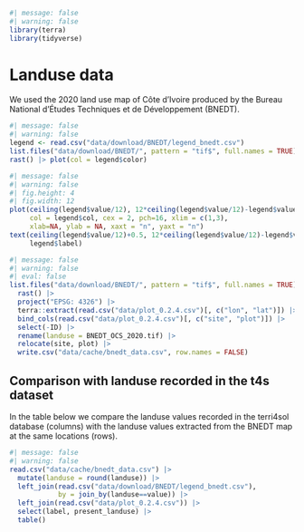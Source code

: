 ```r
#| message: false
#| warning: false
library(terra)
library(tidyverse)
```

# Landuse data {.unnumbered}

We used the 2020 land use map of Côte d'Ivoire produced by the Bureau National d'Études Techniques et de Développement (BNEDT). 

```r
#| message: false
#| warning: false
legend <- read.csv("data/download/BNEDT/legend_bnedt.csv")
list.files("data/download/BNEDT/", pattern = "tif$", full.names = TRUE) |>
rast() |> plot(col = legend$color)
```


```r
#| message: false
#| warning: false
#| fig.height: 4
#| fig.width: 12
plot(ceiling(legend$value/12), 12*ceiling(legend$value/12)-legend$value, 
     col = legend$col, cex = 2, pch=16, xlim = c(1,3), 
     xlab=NA, ylab = NA, xaxt = "n", yaxt = "n")
text(ceiling(legend$value/12)+0.5, 12*ceiling(legend$value/12)-legend$value,
     legend$label)
```

```r
#| message: false
#| warning: false
#| eval: false
list.files("data/download/BNEDT/", pattern = "tif$", full.names = TRUE) |> 
  rast() |> 
  project("EPSG: 4326") |> 
  terra::extract(read.csv("data/plot_0.2.4.csv")[, c("lon", "lat")]) |>
  bind_cols(read.csv("data/plot_0.2.4.csv")[, c("site", "plot")]) |>
  select(-ID) |>
  rename(landuse = BNEDT_OCS_2020.tif) |>
  relocate(site, plot) |> 
  write.csv("data/cache/bnedt_data.csv", row.names = FALSE)
```

## Comparison with landuse recorded in the t4s dataset

In the table below we compare the landuse values recorded in the terri4sol database (columns) with the landuse values extracted from the BNEDT map at the same locations (rows). 

```r
#| message: false
#| warning: false
read.csv("data/cache/bnedt_data.csv") |> 
  mutate(landuse = round(landuse)) |> 
  left_join(read.csv("data/download/BNEDT/legend_bnedt.csv"), 
            by = join_by(landuse==value)) |> 
  left_join(read.csv("data/plot_0.2.4.csv")) |> 
  select(label, present_landuse) |> 
  table()
```

